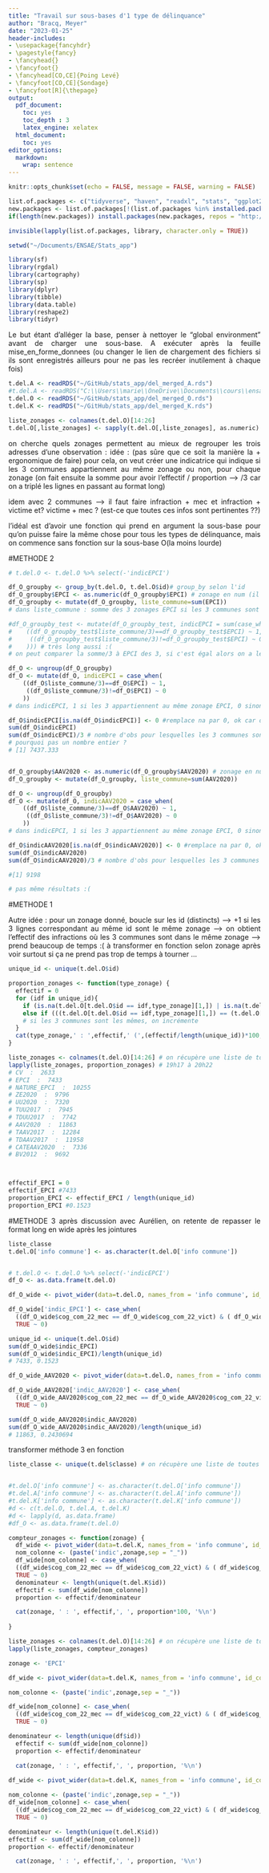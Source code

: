 ```yaml
---
title: "Travail sur sous-bases d'1 type de délinquance"
author: "Bracq, Meyer"
date: "2023-01-25"
header-includes:
- \usepackage{fancyhdr}
- \pagestyle{fancy}
- \fancyhead{}
- \fancyfoot{}
- \fancyhead[CO,CE]{Poing Levé}
- \fancyfoot[CO,CE]{Sondage}
- \fancyfoot[R]{\thepage}
output:
  pdf_document:
    toc: yes
    toc_depth : 3
    latex_engine: xelatex
  html_document:
    toc: yes
editor_options: 
  markdown: 
    wrap: sentence
---
```


```{=html}
<style>
body {
text-align: justify}
</style>
```

```r
knitr::opts_chunk$set(echo = FALSE, message = FALSE, warning = FALSE)

```

```r
list.of.packages <- c("tidyverse", "haven", "readxl", "stats", "ggplot2", "ggcorrplot", "data.table", "dplyr", "corrplot", "stargazer", "Hmisc",'cartography','sf','rgdal','sp')
new.packages <- list.of.packages[!(list.of.packages %in% installed.packages()[,"Package"])]
if(length(new.packages)) install.packages(new.packages, repos = "http://cran.us.r-project.org")

invisible(lapply(list.of.packages, library, character.only = TRUE))

setwd("~/Documents/ENSAE/Stats_app")
```


```r
library(sf)
library(rgdal)
library(cartography)
library(sp)
library(dplyr)
library(tibble)
library(data.table)
library(reshape2)
library(tidyr)
```

Le but étant d'alléger la base, penser à nettoyer le "global environment" avant de charger une sous-base. A exécuter après la feuille mise_en_forme_donnees (ou changer le lien de chargement des fichiers si ils sont enregistrés ailleurs pour ne pas les recréer inutilement à chaque fois)

```r
t.del.A <- readRDS("~/GitHub/stats_app/del_merged_A.rds")
#t.del.A <- readRDS("C:\\Users\\marie\\OneDrive\\Documents\\cours\\ensae\\stat app\\sous df\\del_merged_A.rds")
t.del.O <- readRDS("~/GitHub/stats_app/del_merged_O.rds")
t.del.K <- readRDS("~/GitHub/stats_app/del_merged_K.rds")

```

```r

liste_zonages <- colnames(t.del.O)[14:26]
t.del.O[,liste_zonages] <- sapply(t.del.O[,liste_zonages], as.numeric)

```

on cherche quels zonages permettent au mieux de regrouper les trois adresses d'une observation :
idée : (pas sûre que ce soit la manière la + ergonomique de faire)
pour cela, on veut créer une indicatrice qui indique si les 3 communes appartiennent au même zonage ou non, pour chaque zonage
(on fait ensuite la somme pour avoir l'effectif / proportion --> /3 car on a triplé les lignes en passant au format long)

idem avec 2 communes --> il faut faire infraction + mec et infraction + victime et? victime + mec ? (est-ce que toutes ces infos sont pertinentes ??)

l'idéal est d'avoir une fonction qui prend en argument la sous-base pour qu'on puisse faire la même chose pour tous les types de délinquance, mais on commence sans fonction sur la sous-base O(la moins lourde)

#METHODE 2
```r

# t.del.O <- t.del.O %>% select(-'indicEPCI')

df_O_groupby <- group_by(t.del.O, t.del.O$id)# group_by selon l'id
df_O_groupby$EPCI <- as.numeric(df_O_groupby$EPCI) # zonage en num (il faut tous les changer après)
df_O_groupby <- mutate(df_O_groupby, liste_commune=sum(EPCI)) 
# dans liste_commune : somme des 3 zonages EPCI si les 3 communes sont renseignées, NA si une commune manquante

#df_O_groupby_test <- mutate(df_O_groupby_test, indicEPCI = sum(case_when(
#    ((df_O_groupby_test$liste_commune/3)==df_O_groupby_test$EPCI) ~ 1,
#     ((df_O_groupby_test$liste_commune/3)!=df_O_groupby_test$EPCI) ~ 0
#    ))) # très long aussi :(
# on peut comparer la somme/3 à EPCI des 3, si c'est égal alors on a le même sur les 3 --> indic = 1, sinon ils sont différents --> indic=0:

df_O <- ungroup(df_O_groupby)
df_O <- mutate(df_O, indicEPCI = case_when(
    ((df_O$liste_commune/3)==df_O$EPCI) ~ 1,
     ((df_O$liste_commune/3)!=df_O$EPCI) ~ 0
    ))
# dans indicEPCI, 1 si les 3 appartiennent au même zonage EPCI, 0 sinon

df_O$indicEPCI[is.na(df_O$indicEPCI)] <- 0 #remplace na par 0, ok car on fait la somme
sum(df_O$indicEPCI)
sum(df_O$indicEPCI)/3 # nombre d'obs pour lesquelles les 3 communes sont dans le même zonage EPCI
# pourquoi pas un nombre entier ?
# [1] 7437.333



```

```r

df_O_groupby$AAV2020 <- as.numeric(df_O_groupby$AAV2020) # zonage en num (il faut tous les changer après)
df_O_groupby <- mutate(df_O_groupby, liste_commune=sum(AAV2020)) 

df_O <- ungroup(df_O_groupby)
df_O <- mutate(df_O, indicAAV2020 = case_when(
    ((df_O$liste_commune/3)==df_O$AAV2020) ~ 1,
     ((df_O$liste_commune/3)!=df_O$AAV2020) ~ 0
    ))
# dans indicEPCI, 1 si les 3 appartiennent au même zonage EPCI, 0 sinon

df_O$indicAAV2020[is.na(df_O$indicAAV2020)] <- 0 #remplace na par 0, ok car on fait la somme
sum(df_O$indicAAV2020)
sum(df_O$indicAAV2020)/3 # nombre d'obs pour lesquelles les 3 communes sont dans le même zonage EPCI

#[1] 9198

# pas même résultats :(
```

#METHODE 1

Autre idée : pour un zonage donné, boucle sur les id (distincts) --> +1 si les 3 lignes correspondant au même id sont le même zonage --> on obtient l'effectif des infractions où les 3 communes sont dans le même zonage
--> prend beaucoup de temps :(
à transformer en fonction selon zonage après
voir surtout si ça ne prend pas trop de temps à tourner ...
```r
unique_id <- unique(t.del.O$id)

proportion_zonages <- function(type_zonage) {
  effectif = 0
  for (idf in unique_id){
    if (is.na(t.del.O[t.del.O$id == idf,type_zonage][1,]) | is.na(t.del.O[t.del.O$id == idf,type_zonage][2,]) | is.na(t.del.O[t.del.O$id == idf,type_zonage][3,])) effectif = effectif #cas où les 3 communes ne sont pas renseignées
    else if (((t.del.O[t.del.O$id == idf,type_zonage][1,]) == (t.del.O[t.del.O$id == idf,type_zonage][2,])) & ((t.del.O[t.del.O$id == idf,type_zonage][1,] == t.del.O[t.del.O$id == idf,type_zonage][3,])))  effectif = effectif+1
    # si les 3 communes sont les mêmes, on incrémente 
  }
  cat(type_zonage,' : ',effectif,' (',(effectif/length(unique_id))*100,'%)\n')
}

liste_zonages <- colnames(t.del.O)[14:26] # on récupère une liste de tous les types de zonages (colonne arrondissement à la fin)
lapply(liste_zonages, proportion_zonages) # 19h17 à 20h22
# CV  :  2633
# EPCI  :  7433
# NATURE_EPCI  :  10255
# ZE2020  :  9796
# UU2020  :  7320
# TUU2017  :  7945
# TDUU2017  :  7742
# AAV2020  :  11863
# TAAV2017  :  12284
# TDAAV2017  :  11958
# CATEAAV2020  :  7336
# BV2012  :  9692



effectif_EPCI = 0
effectif_EPCI #7433
proportion_EPCI <- effectif_EPCI / length(unique_id)
proportion_EPCI #0.1523

```

#METHODE 3
après discussion avec Aurélien, on retente de repasser le format long en wide après les jointures
```r

liste_classe
t.del.O['info commune'] <- as.character(t.del.O['info commune']) 


# t.del.O <- t.del.O %>% select(-'indicEPCI')
df_O <- as.data.frame(t.del.O)

df_O_wide <- pivot_wider(data=t.del.O, names_from = 'info commune', id_cols = 'id', values_from = 'EPCI')

df_O_wide['indic_EPCI'] <- case_when(
  ((df_O_wide$cog_com_22_mec == df_O_wide$cog_com_22_vict) & ( df_O_wide$cog_com_22_mec == df_O_wide$cog_com_22_inf)) ~ 1,
  TRUE ~ 0)

unique_id <- unique(t.del.O$id)
sum(df_O_wide$indic_EPCI)
sum(df_O_wide$indic_EPCI)/length(unique_id)
# 7433, 0.1523

```

```r


df_O_wide_AAV2020 <- pivot_wider(data=t.del.O, names_from = 'info commune', id_cols = 'id', values_from = 'AAV2020')

df_O_wide_AAV2020['indic_AAV2020'] <- case_when(
  ((df_O_wide_AAV2020$cog_com_22_mec == df_O_wide_AAV2020$cog_com_22_vict) & ( df_O_wide_AAV2020$cog_com_22_mec == df_O_wide_AAV2020$cog_com_22_inf)) ~ 1,
  TRUE ~ 0)

sum(df_O_wide_AAV2020$indic_AAV2020)
sum(df_O_wide_AAV2020$indic_AAV2020)/length(unique_id)
# 11863, 0.2430694


```

transformer méthode 3 en fonction
```r
liste_classe <- unique(t.del$classe) # on récupère une liste de toutes les classes de délinquance


#t.del.O['info commune'] <- as.character(t.del.O['info commune']) 
#t.del.A['info commune'] <- as.character(t.del.A['info commune']) 
#t.del.K['info commune'] <- as.character(t.del.K['info commune']) 
#d <- c(t.del.O, t.del.A, t.del.K)
#d <- lapply(d, as.data.frame)
#df_O <- as.data.frame(t.del.O)

compteur_zonages <- function(zonage) {
  df_wide <- pivot_wider(data=t.del.K, names_from = 'info commune', id_cols = 'id', values_from = zonage)
  nom_colonne <- (paste('indic',zonage,sep = "_"))
  df_wide[nom_colonne] <- case_when(
  ((df_wide$cog_com_22_mec == df_wide$cog_com_22_vict) & ( df_wide$cog_com_22_mec == df_wide$cog_com_22_inf)) ~ 1,
  TRUE ~ 0)
  denominateur <- length(unique(t.del.K$id))
  effectif <- sum(df_wide[nom_colonne])
  proportion <- effectif/denominateur

  cat(zonage, ' : ', effectif,', ', proportion*100, '%\n')
  
}

liste_zonages <- colnames(t.del.O)[14:26] # on récupère une liste de tous les types de zonages (colonne arrondissement à la fin)
lapply(liste_zonages, compteur_zonages) 

```

```r
zonage <- 'EPCI'

df_wide <- pivot_wider(data=t.del.K, names_from = 'info commune', id_cols = 'id', values_from = zonage)

nom_colonne <- (paste('indic',zonage,sep = "_"))

df_wide[nom_colonne] <- case_when(
  ((df_wide$cog_com_22_mec == df_wide$cog_com_22_vict) & ( df_wide$cog_com_22_mec == df_wide$cog_com_22_inf)) ~ 1,
  TRUE ~ 0)

denominateur <- length(unique(df$id))
  effectif <- sum(df_wide[nom_colonne])
  proportion <- effectif/denominateur

  cat(zonage, ' : ', effectif,', ', proportion, '%\n')
  
df_wide <- pivot_wider(data=t.del.K, names_from = 'info commune', id_cols = 'id', values_from = zonage)

nom_colonne <- (paste('indic',zonage,sep = "_"))
df_wide[nom_colonne] <- case_when(
  ((df_wide$cog_com_22_mec == df_wide$cog_com_22_vict) & ( df_wide$cog_com_22_mec == df_wide$cog_com_22_inf)) ~ 1,
  TRUE ~ 0)

denominateur <- length(unique(t.del.K$id))
effectif <- sum(df_wide[nom_colonne])
proportion <- effectif/denominateur

  cat(zonage, ' : ', effectif,', ', proportion, '%\n')

```


